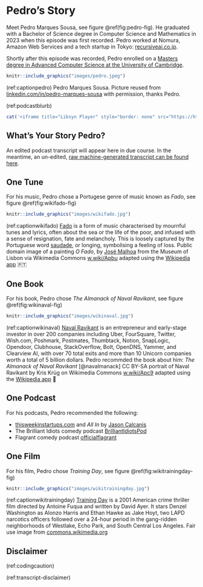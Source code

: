# Pedro's Story {#pedro}

Meet Pedro Marques Sousa, see figure \@ref(fig:pedro-fig). He graduated with a Bachelor of Science degree in Computer Science and Mathematics in 2023 when this episode was first recorded. Pedro worked at Nomura, Amazon Web Services and a tech startup in Tokyo: [recursiveai.co.jp](https://recursiveai.co.jp/en/).

Shortly after this episode was recorded, Pedro enrolled on a [Masters degree in Advanced Computer Science at the University of Cambridge](https://www.postgraduate.study.cam.ac.uk/courses/directory/cscsmpacs).

```r
knitr::include_graphics("images/pedro.jpeg")
```
(ref:captionpedro) Pedro Marques Sousa. Picture reused from [linkedin.com/in/pedro-marques-sousa](https://www.linkedin.com/in/pedro-marques-sousa) with permission, thanks Pedro.

(ref:podcastblurb)


```r
cat('<iframe title="Libsyn Player" style="border: none" src="https://html5-player.libsyn.com/embed/episode/id/27355647/height/90/theme/custom/thumbnail/yes/direction/forward/render-playlist/no/custom-color/000000/" height="90" width="100%" scrolling="no"  allowfullscreen="" webkitallowfullscreen="true" mozallowfullscreen="true" allowfullscreen="true" msallowfullscreen="true" style="border: none;"></iframe>')
```


## What's Your Story Pedro? {#pedro-story}

An edited podcast transcript will appear here in due course. In the meantime, an un-edited, [raw machine-generated transcript can be found here](https://github.com/dullhunk/cdyf/blob/master/raw-transcript-pedro.md).


## One Tune {#pedro-tune}

For his music, Pedro chose a Portugese genre of music known as *Fado*, see figure \@ref(fig:wikifado-fig)

```r
knitr::include_graphics("images/wikifado.jpg")
```


(ref:captionwikifado) [Fado](https://en.wikipedia.org/wiki/Fado) is a form of music characterised by mournful tunes and lyrics, often about the sea or the life of the poor, and infused with a sense of resignation, fate and melancholy. This is loosely captured by the Portuguese word [saudade](https://en.wikipedia.org/wiki/Saudade), or longing, symbolising a feeling of loss. Public domain image of a painting *O Fado*, by [José Malhoa](https://en.wikipedia.org/wiki/Jos%C3%A9_Malhoa) from the Museum of Lisbon via Wikimedia Commons [w.wiki/Apbu](https://w.wiki/Apbu) adapted using the [Wikipedia app](https://apps.apple.com/us/app/wikipedia/id324715238) 🇵🇹



## One Book {#pedro-book}

For his book, Pedro chose *The Almanack of Naval Ravikant*, see figure \@ref(fig:wikinaval-fig)

```r
knitr::include_graphics("images/wikinaval.jpg")
```

(ref:captionwikinaval) [Naval Ravikant](https://en.wikipedia.org/wiki/Naval_Ravikant) is an entrepreneur and early-stage investor in over 200 companies including Uber, FourSquare, Twitter, Wish.com, Poshmark, Postmates, Thumbtack, Notion, SnapLogic, Opendoor, Clubhouse, StackOverflow, Bolt, OpenDNS, Yammer, and Clearview AI, with over 70 total exits and more than 10 Unicorn companies worth a total of 5 billion dollars. Pedro recommded the book about him: *The Almanack of Naval Ravikant* [@navalmanack] CC BY-SA portrait of Naval Ravikant by Kris Krüg on Wikimedia Commons [w.wiki/Apc9](https://w.wiki/Apc9) adapted using the [Wikipedia app](https://apps.apple.com/us/app/wikipedia/id324715238) 


## One Podcast {#pedro-podcast}

For his podcasts, Pedro recommended the following:

* [thisweekinstartups.com](https://thisweekinstartups.com/) and *All In* by [Jason Calcanis](https://en.wikipedia.org/wiki/Jason_Calacanis)
* The Brilliant Idiots comedy podcast [BrilliantIdiotsPod](https://www.youtube.com/@BrilliantIdiotsPod)
* Flagrant comedy podcast [officialflagrant](https://www.youtube.com/@officialflagrant)


## One Film {#pedro-film}

For his film, Pedro chose *Training Day*, see figure \@ref(fig:wikitrainingday-fig)

```r
knitr::include_graphics("images/wikitrainingday.jpg")
```

(ref:captionwikitrainingday) [Training Day](https://en.wikipedia.org/wiki/Training_Day) is a 2001 American crime thriller film directed by Antoine Fuqua and written by David Ayer. It stars Denzel Washington as Alonzo Harris and Ethan Hawke as Jake Hoyt, two LAPD narcotics officers followed over a 24-hour period in the gang-ridden neighborhoods of Westlake, Echo Park, and South Central Los Angeles. Fair use image from [commons.wikimedia.org](https://commons.wikimedia.org)


## Disclaimer  


::: {.rmdcaution}

(ref:codingcaution)

(ref:transcript-disclaimer)  

:::

